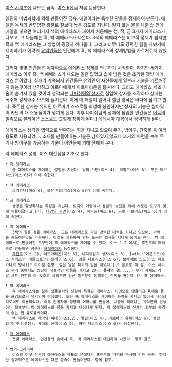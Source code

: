 [[이스 시리즈]]에 나오는 금속. [[이스 6]]에서 처음 등장한다.

엘딘의 마법과학에 의해 만들어진 금속. 에멜이라는 특수한 광물을 정제하여 만든다. 에멜은 녹색의 반투명한 광물로 철보다 높은 강도를 지닌다. 얼지 않는 물을 채운 솥 안에 에멜을 넣으면 여러가지 색의 에메라스가 짜여져 처음에는 청, 적, 금 3가지 에메라스가 나오고, 그 다음에는 흑, 백 에메라스가 나온다. 3색의 에메라스는 비교적 정제가 쉽지만 흑과 백 에메라스는 그 방법이 굉장히 까다롭다. 그리고 너무나도 강력한 힘을 지녔기에 제어하기가 어려워 [[유익인]]들은 인간에게 흑, 백 에메라스의 정제방법을 가르쳐주지 않았다.

그러자 몇몇 인간들은 독자적으로 에메라스 정제를 연구하기 시작한다. 하지만 세가지 에메라스 이후 흑, 백 에메라스가 나오는 일은 없었고 솥에 남은 것은 조악한 잿빛 에메라스 뿐이었다. 실패가 계속되자 인간들은 유익인이 자신들에게 일부러 기술을 가르쳐주지 않는것이라 생각하고 아르마에게서 아르마리온을 훔쳐낸다. 그리고 에메라스 제조 기술이 숨겨져 있을 것이라 생각되는 [[나피쉬팀의 상자]]로 침입해 상자를 조작하나 상자는 폭주해 강제배수 모드에 들어간다. 이에 대 해일이 일어나 엘딘 왕국은 바다에 잠기고 만다. 폭주한 상자는 유익인 아르마가 스스로를 희생해 봉인하지만 상자의 기능은 살아있어 카난의 대 소용돌이가 생기게 된다. 이후 나피쉬팀의 상자에 침입한 인간들은 [[어둠의 일족]]으로 불리며[* 스스로도 그렇게 칭하게 된다.] 에레시아 대륙에서 암약하게 된다.

에메라스는 생각을 영력으로 변환하는 힘을 지니고 있으며 무기, 방어구, 건축물 등 여러 용도로 사용되었다. 소재를 만들어내는 기술은 남아있지 않으나 과거의 파편을 녹여 무기나 방어구를 가공하는 기술이 아인들에 의해 전해져 온다.

각 에메라스 설명. 이스 대전집을 기초로 한다.

 * 청 에메라스
    금 에메라스를 제어하는 성질을 지닌다. 달의 가면(이스 4), 리발트(이스 6), 푸른 타브라스(이스 6)가 이에 속한다.

 * 적 에메라스
    브리란테(이스 6), 붉은 타브라스(이스 6)가 이에 속한다.

 * 금 에메라스
    생명을 활성화하는 특징을 지닌다. 토지의 개량이나 삼림의 보전을 위해 사용된 도구가 몇개 만들어졌다고 한다. [[태양의 가면]](이스 4), 에릭실(이스 6), 금빛 타브라스(이스 6)가 이에 속한다.

 * 흑 에메라스
    3색의 힘을 겸한 에메라스. 모든 에메라스중 가장 강력한 마력을 지니고 있으며, 마력을 증폭하는것도 가능하다. 이것을 사용하여 만든 도구는 의사를 지니게 되기도 한다. 백 에메라스로 만들어진 도구만이 흑 에메라스를 제어할 수 있다. 이스 1,2 에서는 흑진주의 마력으로 만들어낸 금속인 [[크레리아]]가 등장한다.
    [[흑진주]](이스 2), 아르마리온(이스 6), 나피쉬팀의 상자(이스 6), [wiki:"에른스트(이스 시리즈)" 에른스트]의 날개(이스 6), 검은 타브라스(이스 6), 브레이브 소드(이스 페르가나의 맹세)[* 아이템 설명 '검은 날은 파괴의 힘을 지녔다'][* 참고로 이 칼, 이스 시리즈 무기 중에서도 상당히 직설적인 이름을 가지고 있다. '''용자의 검'''.(...) 무기 자체도 라발 세트 완전히 다 갖추고 세워두면 검신 밑부분이 점멸하는 간지를 뿜는다.]가 흑 에메라스.

 * 백 에메라스
    흑 에메라스와는 달리 생물로서의 성질에 특화된 에메라스. 이것으로 만들어진 육체로 몸을 옮김으로써 유익인이 탄생했다. 또한 흑 에메라스를 제어하는 능력을 지니고 있어서 제어장치로써도 이용되었다. 이후 인공자궁 정령의 어머니를 만들어, 나중에 태어나는 유익인의 신생아는 최초부터 백 에메라스의 몸을 가지고 태어나게 된다. 백 에메라스의 신체는 외부의 공격이 없는 한 불로불사이다.
    백 에메라스는 레아와 피나(이스1,2), 엘딜(이스 4), 아르마의 유체(이스 6), 정령의 어머니(설정), 제메의 신경(이스 6), 하얀 타브라스(이스 6)가 등장한다.

 * [[재 에메라스]]
    잿빛 에메라스. 인간들의 솥에서 흑, 백 에메라스를 대신하여 나왔다. 항목 참조. 

 * 번외-[[크레리아]]
    이스의 여섯 신관이 에메라스를 목표로 은에다가 흑진주의 마력을 주사해 만든 금속. 하지만 결과적으론 에메라스완 다른 금속이 만들어졌다. 항목 참조.
